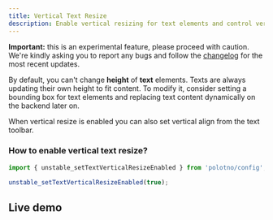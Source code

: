 ```yaml
---
title: Vertical Text Resize
description: Enable vertical resizing for text elements and control vertical alignment
---
```


**Important:** this is an experimental feature, please proceed with caution. We're kindly asking you to report any bugs and follow the [changelog](https://community.polotno.com/c/changelog) for the most recent updates.

By default, you can't change **height** of **text** elements. Texts are always updating their own height to fit content. To modify it, consider setting a bounding box for text elements and replacing text content dynamically on the backend later on.

When vertical resize is enabled you can also set vertical align from the text toolbar.

### How to enable vertical text resize?

```ts
import { unstable_setTextVerticalResizeEnabled } from 'polotno/config';

unstable_setTextVerticalResizeEnabled(true);
```

## Live demo

<Sandbox github="polotno-project/polotno-docs/tree/main/examples/polotno-vertical-text-resize" />


